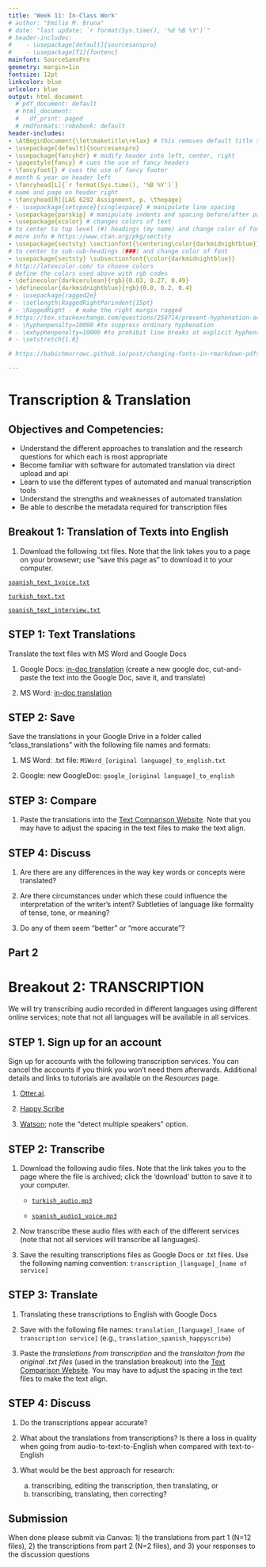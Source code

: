 ```yaml
---
title: 'Week 11: In-Class Work'
# author: "Emilio M. Bruna"
# date: "last update: `r format(Sys.time(), '%d %B %Y')`"
# header-includes:
#    - \usepackage[default]{sourcesanspro}
#    - \usepackage[T1]{fontenc}
mainfont: SourceSansPro
geometry: margin=1in
fontsize: 12pt
linkcolor: blue
urlcolor: blue
output: html_document
  # pdf_document: default
  # html_document:
  #   df_print: paged
  # rmdformats::robobook: default
header-includes:
- \AtBeginDocument{\let\maketitle\relax} # this removes default title section
- \usepackage[default]{sourcesanspro}
- \usepackage{fancyhdr} # modify header into left, center, right
- \pagestyle{fancy} # cues the use of fancy headers
- \fancyfoot{} # cues the use of fancy footer
# month & year on header left
- \fancyhead[L]{`r format(Sys.time(), '%B %Y')`} 
# name and page on header right
- \fancyhead[R]{LAS 6292 Assignment, p. \thepage} 
# - \usepackage{setspace}{singlespace} # manipulate line spacing 
- \usepackage{parskip} # manipulate indents and spacing before/after paragraphs 
- \usepackage{xcolor} # changes colors of text
# to center to top level (#) headings (my name) and change color of font
# more info # https://www.ctan.org/pkg/sectsty
- \usepackage{sectsty} \sectionfont{\centering\color{darkmidnightblue}}
# to center to sub-sub-headings (###) and change color of font
- \usepackage{sectsty} \subsectionfont{\color{darkmidnightblue}}
# http://latexcolor.com/ to choose colors
# define the colors used above with rgb codes
- \definecolor{darkcerulean}{rgb}{0.03, 0.27, 0.49}
- \definecolor{darkmidnightblue}{rgb}{0.0, 0.2, 0.4}
# - \usepackage{ragged2e}
# - \setlength\RaggedRightParindent{15pt}
# - \RaggedRight - # make the right margin ragged
# https://tex.stackexchange.com/questions/258714/prevent-hyphenation-across-lines-enforce-right-margin
# - \hyphenpenalty=10000 #to suppress ordinary hyphenation
# - \exhyphenpenalty=10000 #to prohibit line breaks at explicit hyphens.
# - \setstretch{1.0}

# https://babichmorrowc.github.io/post/changing-fonts-in-rmarkdown-pdfs/

---
```


<!-- Note: to rendr as pdf delete the \newline -->
<!-- # **LAS 6292 WEEK 2 ASSIGNMENT: Data Storage and Backup**  -->
 
# Transcription & Translation

## Objectives and Competencies:   

  * Understand the different approaches to translation and the research questions for which each is most appropriate
  * Become familiar with software for automated translation via direct upload and api
  * Learn to use the different types of automated and manual transcription tools
  * Understand the strengths and weaknesses of automated translation 
  * Be able to describe the metadata required for transcription files
  
## Breakout 1: Translation of Texts into English


1. Download the following .txt files. Note that the link takes you to a page on your browsewr; use "save this page as" to download it to your computer. 

[`spanish_text_1voice.txt`](https://raw.githubusercontent.com/BrunaLab/LAS6292_DataManagement/master/static/course-materials/class-sessions/11-transcription-translation/translation_text/spanish_text_1voice.txt)

[`turkish_text.txt`](https://raw.githubusercontent.com/BrunaLab/LAS6292_DataManagement/master/static/course-materials/class-sessions/11-transcription-translation/translation_text/turkish_text.txt)

[`spanish_text_interview.txt`](https://raw.githubusercontent.com/BrunaLab/LAS6292_DataManagement/master/static/course-materials/class-sessions/11-transcription-translation/translation_text/spanish_text_1voice.txt)

<!-- [`spanish_text_interview.txt`] -->

## STEP 1: Text Translations

Translate the text files with MS Word and Google Docs  

1. Google Docs: [in-doc translation](https://support.google.com/docs/answer/187189?co=GENIE.Platform%3DDesktop&hl=en) (create a new google doc, cut-and-paste the text into the Google Doc, save it, and translate)

2. MS Word: [in-doc translation](https://support.microsoft.com/en-us/topic/translate-text-into-a-different-language-287380e4-a56c-48a1-9977-f2dca89ce93f) 


## STEP 2: Save

Save the translations in your Google Drive in a folder called "class_translations" with the following file names and formats:

1. MS Word: .txt file: `MSWord_[original language]_to_english.txt`  

1. Google: new GoogleDoc: `google_[original language]_to_english`

## STEP 3: Compare

1. Paste the translations into the [Text Comparison Website](https://www.diffchecker.com/diff). Note that you may have to adjust the spacing in the text files to make the text align.  

## STEP 4: Discuss  

1. Are there are any differences in the way key words or concepts were translated? 

2. Are there circumstances under which these could influence the interpretation of the writer's intent? Subtleties of language like formality of tense, tone, or meaning?

3. Do any of them seem "better" or "more accurate"? 

 
## Part 2

# Breakout 2: TRANSCRIPTION 

We will try transcribing audio recorded in different languages using different online services; note that not all languages will be available in all services. 

## STEP 1. Sign up for an account 

Sign up for accounts with the following transcription services. You can cancel the accounts if you think you won't need them afterwards. Additional details and links to tutorials are available on the _Resources_ page.

1. [Otter.ai](https://otter.ai/login).

2. [Happy Scribe](https://www.happyscribe.com/)

3. [Watson](https://speech-to-text-demo.ng.bluemix.net/); note the "detect multiple speakers" option.


## STEP 2: Transcribe 

1. Download the following audio files. Note that the link takes you to the page where the file is archived; click the 'download' button to save it to your computer.

    * [`turkish_audio.mp3`](https://github.com/BrunaLab/LAS6292_DataManagement/blob/37ebab30eb5744a2a501572cd3b7fc2772009a34/static/course-materials/class-sessions/11-transcription-translation/translation_audio/turkish_audio.mp3)  

    * [`spanish_audio1_voice.mp3`](https://github.com/BrunaLab/LAS6292_DataManagement/blob/master/static/course-materials/class-sessions/11-transcription-translation/translation_audio/spanish_audio_1voice.mp3)  

<!-- 1. `portuguese_audio.mp3`  -->

<!-- indonesian_audio.mp3 -->
<!-- mandarin1_audio.mp3 -->
<!-- mandarin2_audio.mp3 -->
<!-- english_audio.mp3   -->


2. Now transcribe these audio files with each of the different services (note that not all services will transcribe all languages). 

3. Save the resulting transcriptions files as Google Docs or .txt files. Use the following naming convention: `transcription_[language]_[name of service]`  


## STEP 3: Translate

1. Translating these transcriptions to English with Google Docs 

2. Save with the following file names: `translation_[language]_[name of transcription service]` (e.g., `translation_spanish_happyscribe`)  

3. Paste the *translations from transcription* and the *translaiton from the original .txt files* (used in the translation breakout) into the [Text Comparison Website](https://www.diffchecker.com/diff). You may have to adjust the spacing in the text files to make the text align. 

## STEP 4: Discuss

1. Do the transcriptions appear accurate? 

2. What about the translations from transcriptions? Is there a loss in quality when going from audio-to-text-to-English when compared with text-to-English

3. What would be the best approach for research: 

    a. transcribing, editing the transcription, then translating, or 
    b. transcribing, translating, then correcting? 
    
    
    
## Submission

When done please submit via Canvas: 
1) the translations from part 1 (N=12 files),
2) the transcriptions from part 2 (N=2 files), and
3) your responses to the discussion questions

